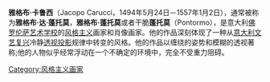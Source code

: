 {{來源|time=2014-10-22}}
{{Infobox artist
| bgcolour      = #6495ED
| name          = 蓬托莫
| image         = 138 le vite, jacopo pontormo.jpg
| imagesize     = 150px
| caption       = 插画选自[[乔尔乔·瓦萨里|乔尔乔·瓦萨里]]著作[[艺苑名人传|艺苑名人传]]（1568版）
| birth_name     = 雅格布·卡鲁西
| birth_date     = {{birth date |1494|5|24|}}
| birth_place      = Pontorme near [[恩波利|恩波利]], 意大利
| death_date     = {{death date and age |1557|1|2|1494|5|24|}}
| death_place    = [[佛罗伦萨|佛罗伦萨]], 意大利
| nationality   = 意大利
| field         = 绘画
| training      =
| movement      = [[风格主义|风格主义]]
| works         = [[The_Deposition_from_the_Cross_(Pontormo)|The Deposition from the Cross]]
| patrons       =
| influenced by =
| influenced    =
| awards        =
}}
'''雅格布·卡鲁西'''（Jacopo Carucci，1494年5月24日－1557年1月2日），通常被称为'''雅格布·达·蓬托莫'''，'''雅格布·蓬托莫'''或者干脆'''蓬托莫'''（Pontormo），是意大利[[佛罗伦萨艺术学校|佛罗伦萨艺术学校]]的[[风格主义|风格主义]]画家和肖像画家。他的作品深刻体现了一种从[[意大利文艺复兴|意大利文艺复兴]]冷静[[透视|透视投影]]规律中转变的风格。他的作品以缠绕的姿势和模糊的透视著称;他的人物似乎经常浮动在一个不确定的环境中，完全不受重力阻碍。

{{Authority control}}
[[Category:风格主义画家|Category:风格主义画家]]